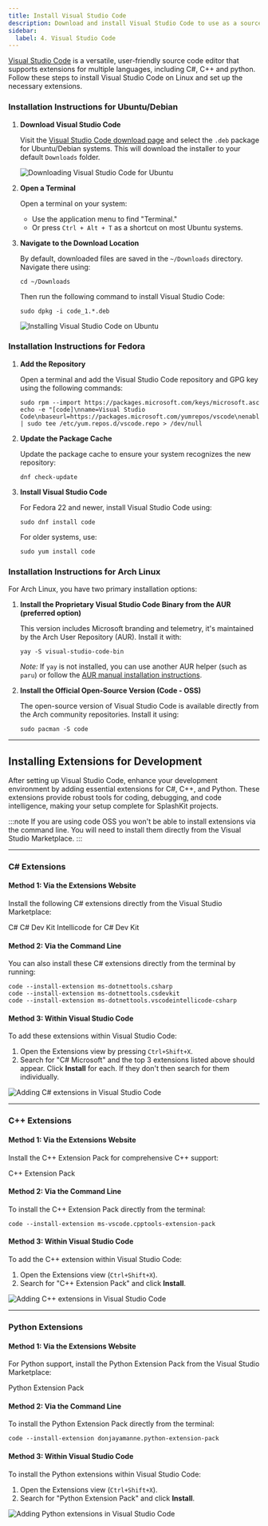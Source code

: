 ```yaml
---
title: Install Visual Studio Code
description: Download and install Visual Studio Code to use as a source code editor, and install the necessary extensions for C# and C++.
sidebar:
  label: 4. Visual Studio Code
---
```



[Visual Studio Code](https://code.visualstudio.com/) is a versatile, user-friendly source code editor that supports extensions for multiple languages, including C#, C++ and python. Follow these steps to install Visual Studio Code on Linux and set up the necessary extensions.

### Installation Instructions for Ubuntu/Debian

<Steps>

1. **Download Visual Studio Code**

   Visit the [Visual Studio Code download page](https://code.visualstudio.com/) and select the `.deb` package for Ubuntu/Debian systems. This will download the installer to your default `Downloads` folder.

   ![Downloading Visual Studio Code for Ubuntu](/gifs/linux/download-vsc.gif)

2. **Open a Terminal**

   Open a terminal on your system:

   - Use the application menu to find "Terminal."
   - Or press `Ctrl + Alt + T` as a shortcut on most Ubuntu systems.

3. **Navigate to the Download Location**

   By default, downloaded files are saved in the `~/Downloads` directory. Navigate there using:

   ```shell
   cd ~/Downloads
   ```

   Then run the following command to install Visual Studio Code:

   ```shell
   sudo dpkg -i code_1.*.deb
   ```

   ![Installing Visual Studio Code on Ubuntu](/gifs/linux/install-vsc.gif)

</Steps>

### Installation Instructions for Fedora

<Steps>

1. **Add the Repository**

   Open a terminal and add the Visual Studio Code repository and GPG key using the following commands:

   ```shell
   sudo rpm --import https://packages.microsoft.com/keys/microsoft.asc
   echo -e "[code]\nname=Visual Studio Code\nbaseurl=https://packages.microsoft.com/yumrepos/vscode\nenabled=1\ngpgcheck=1\ngpgkey=https://packages.microsoft.com/keys/microsoft.asc" | sudo tee /etc/yum.repos.d/vscode.repo > /dev/null
   ```

2. **Update the Package Cache**

   Update the package cache to ensure your system recognizes the new repository:

   ```shell
   dnf check-update
   ```

3. **Install Visual Studio Code**

   For Fedora 22 and newer, install Visual Studio Code using:

   ```shell
   sudo dnf install code
   ```

   For older systems, use:

   ```shell
   sudo yum install code
   ```

</Steps>

### Installation Instructions for Arch Linux

For Arch Linux, you have two primary installation options:

<Steps>

1. **Install the Proprietary Visual Studio Code Binary from the AUR (preferred option)**  

   This version includes Microsoft branding and telemetry, it's maintained by the Arch User Repository (AUR). Install it with:

   ```shell
   yay -S visual-studio-code-bin
   ```

   *Note:* If `yay` is not installed, you can use another AUR helper (such as `paru`) or follow the [AUR manual installation instructions](https://wiki.archlinux.org/title/Arch_User_Repository#Installing_and_upgrading_packages).

2. **Install the Official Open-Source Version (Code - OSS)**  

   The open-source version of Visual Studio Code is available directly from the Arch community repositories. Install it using:

   ```shell
   sudo pacman -S code
   ```

</Steps>

---

## Installing Extensions for Development

After setting up Visual Studio Code, enhance your development environment by adding essential extensions for C#, C++, and Python. These extensions provide robust tools for coding, debugging, and code intelligence, making your setup complete for SplashKit projects.

:::note
If you are using code OSS you won't be able to install extensions via the command line. You will need to install them directly from the Visual Studio Marketplace.
:::

---

### C# Extensions

#### Method 1: Via the Extensions Website

Install the following C# extensions directly from the Visual Studio Marketplace:

<LinkButton icon="external" href="https://marketplace.visualstudio.com/items?itemName=ms-dotnettools.csharp" target="_blank">C#</LinkButton>
<LinkButton icon="external" href="https://marketplace.visualstudio.com/items?itemName=ms-dotnettools.csdevkit" target="_blank">C# Dev Kit</LinkButton>
<LinkButton icon="external" href="https://marketplace.visualstudio.com/items?itemName=ms-dotnettools.vscodeintellicode-csharp" target="_blank">Intellicode for C# Dev Kit</LinkButton>

#### Method 2: Via the Command Line

You can also install these C# extensions directly from the terminal by running:

```shell
code --install-extension ms-dotnettools.csharp
code --install-extension ms-dotnettools.csdevkit
code --install-extension ms-dotnettools.vscodeintellicode-csharp
```

#### Method 3: Within Visual Studio Code

To add these extensions within Visual Studio Code:

1. Open the Extensions view by pressing `Ctrl+Shift+X`.
2. Search for "C# Microsoft" and the top 3 extensions listed above should appear. Click **Install** for each. If they don't then search for them individually.

![Adding C# extensions in Visual Studio Code](/images/installation/csharp-in-vscode.png)

---

### C++ Extensions

#### Method 1: Via the Extensions Website

Install the C++ Extension Pack for comprehensive C++ support:

<LinkButton icon="external" href="https://marketplace.visualstudio.com/items?itemName=ms-vscode.cpptools-extension-pack" target="_blank">C++ Extension Pack</LinkButton>

#### Method 2: Via the Command Line

To install the C++ Extension Pack directly from the terminal:

```shell
code --install-extension ms-vscode.cpptools-extension-pack
```

#### Method 3: Within Visual Studio Code

To add the C++ extension within Visual Studio Code:

1. Open the Extensions view (`Ctrl+Shift+X`).
2. Search for "C++ Extension Pack" and click **Install**.

![Adding C++ extensions in Visual Studio Code](/images/installation/cplus-in-vscode.png)

---

### Python Extensions

#### Method 1: Via the Extensions Website

For Python support, install the Python Extension Pack from the Visual Studio Marketplace:

<LinkButton icon="external" href="https://marketplace.visualstudio.com/items?itemName=donjayamanne.python-extension-pack" target="_blank">Python Extension Pack</LinkButton>

#### Method 2: Via the Command Line

To install the Python Extension Pack directly from the terminal:

```shell
code --install-extension donjayamanne.python-extension-pack
```

#### Method 3: Within Visual Studio Code

To install the Python extensions within Visual Studio Code:

1. Open the Extensions view (`Ctrl+Shift+X`).
2. Search for "Python Extension Pack" and click **Install**.

![Adding Python extensions in Visual Studio Code](/images/installation/python-in-vscode.png)
